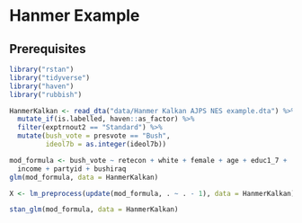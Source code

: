 # Hanmer Example

## Prerequisites {-}

```r
library("rstan")
library("tidyverse")
library("haven")
library("rubbish")
```

```r
HanmerKalkan <- read_dta("data/Hanmer Kalkan AJPS NES example.dta") %>%
  mutate_if(is.labelled, haven::as_factor) %>%
  filter(exptrnout2 == "Standard") %>%
  mutate(bush_vote = presvote == "Bush",
         ideol7b = as.integer(ideol7b))
```

```r
mod_formula <- bush_vote ~ retecon + white + female + age + educ1_7 +
  income + partyid + bushiraq
glm(mod_formula, data = HanmerKalkan)
```

```r
X <- lm_preprocess(update(mod_formula, . ~ . - 1), data = HanmerKalkan)
```

```r
stan_glm(mod_formula, data = HanmerKalkan)
```
